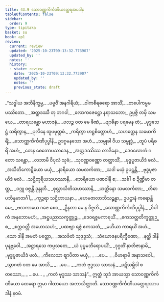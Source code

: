 ```yaml
---
title: 43.9 သောဝဏ္ဏကိင်္ကဏိယတ္ထေရအပဒါန
tableOfContents: false
sidebar:
  order: 9
type: tipitaka
basket: su
book: ap1
review:
  current: review
  updated: '2025-10-23T09:13:32.773907'
  updated_by: ''
  notes: ''
  history:
  - state: review
    date: '2025-10-23T09:13:32.773907'
    updated_by: ''
    notes: ''
    previous_state: draft
---
```



<ReviewStatus review={frontmatter.review} showDetails={true} />

<HypothesisAnnotation frontmatter={frontmatter} />

<DynamicBreadcrumb />

<Division number="140" book="ap1" e="ch" v="20" p="440">

<Paragraph number="5626" type="verses" book="ap1">
_“သဒ္ဓါယ အဘိနိက္ခမ္မ,_  
_ပဗ္ဗဇိံ အနဂါရိယံ;_  
_ဝါကစီရဓရော အာသိံ,_  
_တပေါကမ္မမပဿိတော._  

</Paragraph>

</Division>
<Division number="141" book="ap1" e="ch" v="20" p="440">

<Paragraph number="5627" type="verses" book="ap1">
_အတ္ထဒဿီ တု ဘဂဝါ,_  
_လောကဇေဋ္ဌော နရာသဘော;_  
ဥပ္ပဇ္ဇိ တမှိ သမယေ,_  
_တာရယန္တော မဟာဇနံ._  

</Paragraph>

</Division>
<Division number="142" book="ap1" e="ch" v="20" p="440">

<Paragraph number="5628" type="verses" book="ap1">
_ဗလဉ္စ ဝတ မေ ခီဏံ,_  
_ဗျာဓိနာ ပရမေန တံ;_  
_ဗုဒ္ဓသေဋ္ဌံ သရိတွာန,_  
_ပုလိနေ ထူပမုတ္တမံ._  

</Paragraph>

</Division>
<Division number="143" book="ap1" e="ch" v="20" p="441">

<Paragraph number="5629" type="verses" book="ap1">
_ကရိတွာ ဟဋ္ဌစိတ္တောဟံ,_  
_သဟတ္ထေန သမောကိရိံ;_  
_သောဏ္ဏကိင်္ကဏိပုပ္ဖါနိ,_  
ဥဒဂ္ဂမနသော အဟံ._  

</Paragraph>

</Division>
<Division number="144" book="ap1" e="ch" v="20" p="441">

<Paragraph number="5630" type="verses" book="ap1">
_သမ္မုခါ ဝိယ သမ္ဗုဒ္ဓံ,_  
_ထူပံ ပရိစရိံ အဟံ;_  
_တေန စေတောပသာဒေန,_  
_အတ္ထဒဿိဿ တာဒိနော._  

</Paragraph>

</Division>
<Division number="145" book="ap1" e="ch" v="20" p="441">

<Paragraph number="5631" type="verses" book="ap1">
_ဒေဝလောကံ ဂတော သန္တော,_  
_လဘာမိ ဝိပုလံ သုခံ;_  
_သုဝဏ္ဏဝဏ္ဏော တတ္ထာသိံ,_  
_ဗုဒ္ဓပူဇာယိဒံ ဖလံ._  

</Paragraph>

</Division>
<Division number="146" book="ap1" e="ch" v="20" p="441">

<Paragraph number="5632" type="verses" book="ap1">
_အသီတိကောဋိယော မယှံ,_  
_နာရိယော သမလင်္ကတာ;_  
_သဒါ မယှံ ဥပဋ္ဌန္တိ,_  
_ဗုဒ္ဓပူဇာယိဒံ ဖလံ._  

</Paragraph>

</Division>
<Division number="147" book="ap1" e="ch" v="20" p="441">

<Paragraph number="5633" type="verses" book="ap1">
_သဋ္ဌိတုရိယသဟဿာနိ,_  
_ဘေရိယော ပဏဝါနိ စ;_  
_သင်္ခါ စ ဍိဏ္ဍိမာ တတ္ထ,_  
_ဝဂ္ဂူ ဝဇ္ဇန္တိ ဒုန္ဒုဘီ._  

</Paragraph>

</Division>
<Division number="148" book="ap1" e="ch" v="20" p="441">

<Paragraph number="5634" type="verses" book="ap1">
_စုလ္လာသီတိသဟဿာနိ,_  
_ဟတ္ထိနော သမလင်္ကတာ;_  
_တိဓာပဘိန္နမာတင်္ဂါ,_  
_ကုဉ္ဇရာ သဋ္ဌိဟာယနာ._  

</Paragraph>

</Division>
<Division number="149" book="ap1" e="ch" v="20" p="441">

<Paragraph number="5635" type="verses" book="ap1">
_ဟေမဇာလာဘိသဉ္ဆန္နာ,_  
ဥပဋ္ဌာနံ ကရောန္တိ မေ;_  
_ဗလကာယေ ဂဇေ စေဝ,_  
_ဦနတာ မေ န ဝိဇ္ဇတိ._  

</Paragraph>

</Division>
<Division number="150" book="ap1" e="ch" v="20" p="441">

<Paragraph number="5636" type="verses" book="ap1">
_သောဏ္ဏကိင်္ကဏိပုပ္ဖါနံ,_  
_ဝိပါကံ အနုဘောမဟံ;_  
_အဋ္ဌပညာသက္ခတ္တုဉ္စ,_  
_ဒေဝရဇ္ဇမကာရယိံ._  

</Paragraph>

</Division>
<Division number="151" book="ap1" e="ch" v="20" p="441">

<Paragraph number="5637" type="verses" book="ap1">
_ဧကသတ္တတိက္ခတ္တုဉ္စ,_  
_စက္ကဝတ္တီ အဟောသဟံ;_  
_ပထဗျာ ရဇ္ဇံ ဧကသတံ,_  
_မဟိယာ ကာရယိံ အဟံ._  

</Paragraph>

</Division>
<Division number="152" book="ap1" e="ch" v="20" p="441">

<Paragraph number="5638" type="verses" book="ap1">
_သော ဒါနိ အမတံ ပတ္တော,_  
_အသင်္ခတံ သုဒုဒ္ဒသံ;_  
_သံယောဇနပရိက္ခီဏော,_  
_နတ္ထိ ဒါနိ ပုနဗ္ဘဝေါ._  

</Paragraph>

</Division>
<Division number="153" book="ap1" e="ch" v="20" p="441">

<Paragraph number="5639" type="verses" book="ap1">
_အဋ္ဌာရသေ ကပ္ပသတေ,_  
_ယံ ပုပ္ဖမဘိရောပယိံ;_  
_ဒုဂ္ဂတိံ နာဘိဇာနာမိ,_  
_ဗုဒ္ဓပူဇာယိဒံ ဖလံ._  

</Paragraph>

</Division>
<Division number="154" book="ap1" e="ch" v="20" p="442">

<Paragraph number="5640" type="verses" book="ap1">
_ကိလေသာ ဈာပိတာ မယှံ,_  
_ …ပေ… _  
_ဝိဟရာမိ အနာသဝေါ._  

</Paragraph>

</Division>
<Division number="155" book="ap1" e="ch" v="20" p="442">

<Paragraph number="5641" type="verses" book="ap1">
_သွာဂတံ ဝတ မေ အာသိ,_  
_ …ပေ… _  
_ကတံ ဗုဒ္ဓဿ သာသနံ._  

</Paragraph>

</Division>
<Division number="156" book="ap1" e="ch" v="20" p="442">

<Paragraph number="5642" type="verses" book="ap1">
_ပဋိသမ္ဘိဒါ စတဿော,_  
_ …ပေ… _  
_ကတံ ဗုဒ္ဓဿ သာသနံ”._  

</Paragraph>

<Paragraph number="5643" book="ap1">
ဣတ္ထံ သုဒံ အာယသ္မာ သောဝဏ္ဏကိင်္ကဏိယော ထေရော ဣမာ ဂါထာယော အဘာသိတ္ထာတိ.

</Paragraph>
</Division>

<Paragraph number="5644" type="center" book="ap1">
သောဝဏ္ဏကိင်္ကဏိယတ္ထေရဿာပဒါနံ နဝမံ.
</Paragraph>